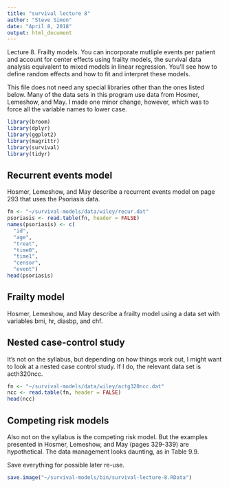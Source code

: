 ```yaml
---
title: "survival lecture 8"
author: "Steve Simon"
date: "April 8, 2018"
output: html_document
---
```


Lecture 8. Frailty models. You can incorporate mutliple events per patient and account for center effects using frailty models, the survival data analysis equivalent to mixed models in linear regression. You’ll see how to define random effects and how to fit and interpret these models.

This file does not need any special libraries other than the ones listed below. Many of the data sets in this program use data from Hosmer, Lemeshow, and May. I made one minor change, however, which was to force all the variable names to lower case.

```r
library(broom)
library(dplyr)
library(ggplot2)
library(magrittr)
library(survival)
library(tidyr)
```

## Recurrent events model

Hosmer, Lemeshow, and May describe a recurrent events model on page 293 that uses the Psoriasis data.

```r
fn <- "~/survival-models/data/wiley/recur.dat" 
psoriasis <- read.table(fn, header = FALSE) 
names(psoriasis) <- c(
  "id",
  "age",
  "treat",
  "time0",
  "time1",
  "censor",
  "event")
head(psoriasis)
```

## Frailty model

Hosmer, Lemeshow, and May describe a frailty model using a data set with variables bmi, hr, diasbp, and chf.

## Nested case-control study

It's not on the syllabus, but depending on how things work out, I might want to look at a nested case control study. If I do, the relevant data set is acth320ncc.

```r
fn <- "~/survival-models/data/wiley/actg320ncc.dat" 
ncc <- read.table(fn, header = FALSE) 
head(ncc)
```

## Competing risk models

Also not on the syllabus is the competing risk model. But the examples presented in Hosmer, Lemeshow, and May (pages 329-339) are hypothetical. The data management looks daunting, as in Table 9.9.


Save everything for possible later re-use.

```r
save.image("~/survival-models/bin/survival-lecture-8.RData")
```